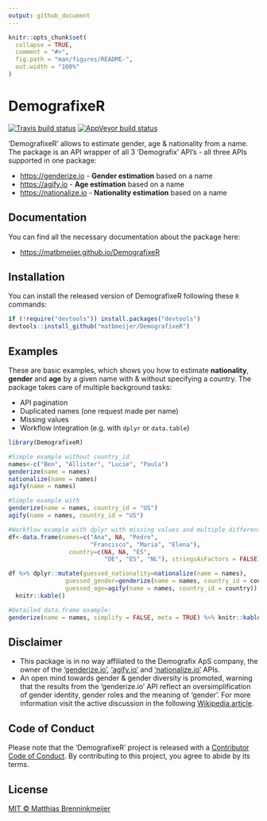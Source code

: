 ```yaml
---
output: github_document
---
```


<!-- README.md is generated from README.Rmd. Please edit that file -->

```r
knitr::opts_chunk$set(
  collapse = TRUE,
  comment = "#>",
  fig.path = "man/figures/README-",
  out.width = "100%"
)
```

# DemografixeR

<!-- badges: start -->
[![Travis build status](https://travis-ci.org/matbmeijer/DemografixeR.svg?branch=master)](https://travis-ci.org/matbmeijer/DemografixeR)
[![AppVeyor build status](https://ci.appveyor.com/api/projects/status/github/matbmeijer/DemografixeR?branch=master&svg=true)](https://ci.appveyor.com/project/matbmeijer/DemografixeR)
<!-- badges: end -->

'DemografixeR' allows to estimate gender, age & nationality from a name.
The package is an API wrapper of all 3 'Demografix' API's - all three APIs supported in one package:

* [https://genderize.io](https://genderize.io/) - **Gender estimation** based on a name
* [https://agify.io](https://agify.io/) - **Age estimation** based on a name
* [https://nationalize.io](https://nationalize.io/) - **Nationality estimation** based on a name

## Documentation

You can find all the necessary documentation about the package here:

* [https://matbmeijer.github.io/DemografixeR](https://matbmeijer.github.io/DemografixeR/)

## Installation

You can install the released version of DemografixeR following these `R` commands:

``` r
if (!require("devtools")) install.packages("devtools")
devtools::install_github("matbmeijer/DemografixeR")
```

## Examples

These are basic examples, which shows you how to estimate **nationality**, **gender** and **age** by a given name with & without specifying a country. The package takes care of multiple background tasks:

* API pagination
* Duplicated names (one request made per name)
* Missing values
* Workflow integration (e.g. with `dplyr` or `data.table`)

```r
library(DemografixeR)

#Simple example without country_id
names<-c("Ben", "Allister", "Lucie", "Paula")
genderize(name = names)
nationalize(name = names)
agify(name = names)

#Simple example with
genderize(name = names, country_id = "US")
agify(name = names, country_id = "US")

#Workflow example with dplyr with missing values and multiple different countries
df<-data.frame(names=c("Ana", NA, "Pedro",
                       "Francisco", "Maria", "Elena"),
                 country=c(NA, NA, "ES",
                           "DE", "ES", "NL"), stringsAsFactors = FALSE)

df %>% dplyr::mutate(guessed_nationality=nationalize(name = names),
                guessed_gender=genderize(name = names, country_id = country),
                guessed_age=agify(name = names, country_id = country)) %>% 
  knitr::kable()

#Detailed data.frame example:
genderize(name = names, simplify = FALSE, meta = TRUE) %>% knitr::kable()

```

## Disclaimer

* This package is in no way affiliated to the Demografix ApS company, the owner of the ['genderize.io'](https://genderize.io/), ['agify.io'](https://agify.io/) and ['nationalize.io'](https://nationalize.io/) APIs.
* An open mind towards gender & gender diversity is promoted, warning that the results from the 'genderize.io' API reflect an oversimplification of gender identity, gender roles and the meaning of 'gender'. For more information visit the active discussion in the following [Wikipedia article](https://en.wikipedia.org/wiki/Gender).


## Code of Conduct

Please note that the 'DemografixeR' project is released with a
  [Contributor Code of Conduct](CODE_OF_CONDUCT.md).
  By contributing to this project, you agree to abide by its terms.

## License

[MIT © Matthias Brenninkmeijer](LICENSE.md)
